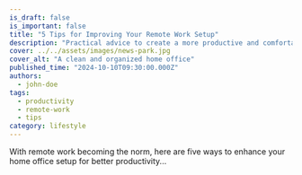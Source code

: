 ```yaml
---
is_draft: false
is_important: false
title: "5 Tips for Improving Your Remote Work Setup"
description: "Practical advice to create a more productive and comfortable remote working environment."
cover: ../../assets/images/news-park.jpg
cover_alt: "A clean and organized home office"
published_time: "2024-10-10T09:30:00.000Z"
authors:
  - john-doe
tags:
  - productivity
  - remote-work
  - tips
category: lifestyle
---
```

With remote work becoming the norm, here are five ways to enhance your home office setup for better productivity...

